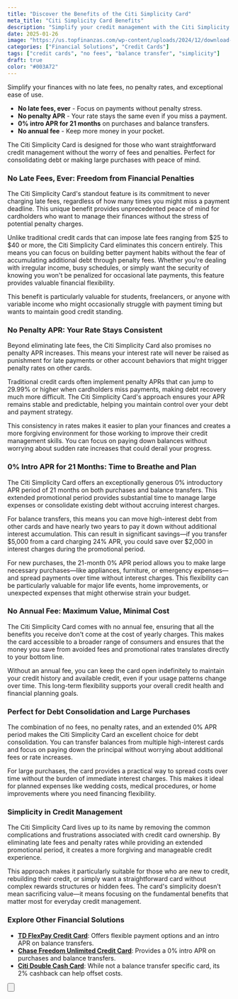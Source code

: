 ```yaml
---
title: "Discover the Benefits of the Citi Simplicity Card"
meta_title: "Citi Simplicity Card Benefits"
description: "Simplify your credit management with the Citi Simplicity Card. No late fees, no penalty APR, and 0% intro APR on purchases and balance transfers."
date: 2025-01-26
image: "https://us.topfinanzas.com/wp-content/uploads/2024/12/download-12-1-1024x536.webp"
categories: ["Financial Solutions", "Credit Cards"]
tags: ["credit cards", "no fees", "balance transfer", "simplicity"]
draft: true
color: "#003A72"
---
```


Simplify your finances with no late fees, no penalty rates, and exceptional ease of use.

- **No late fees, ever** - Focus on payments without penalty stress.
- **No penalty APR** - Your rate stays the same even if you miss a payment.
- **0% intro APR for 21 months** on purchases and balance transfers.
- **No annual fee** - Keep more money in your pocket.

The Citi Simplicity Card is designed for those who want straightforward credit management without the worry of fees and penalties. Perfect for consolidating debt or making large purchases with peace of mind.

### No Late Fees, Ever: Freedom from Financial Penalties

The Citi Simplicity Card's standout feature is its commitment to never charging late fees, regardless of how many times you might miss a payment deadline. This unique benefit provides unprecedented peace of mind for cardholders who want to manage their finances without the stress of potential penalty charges.

Unlike traditional credit cards that can impose late fees ranging from $25 to $40 or more, the Citi Simplicity Card eliminates this concern entirely. This means you can focus on building better payment habits without the fear of accumulating additional debt through penalty fees. Whether you're dealing with irregular income, busy schedules, or simply want the security of knowing you won't be penalized for occasional late payments, this feature provides valuable financial flexibility.

This benefit is particularly valuable for students, freelancers, or anyone with variable income who might occasionally struggle with payment timing but wants to maintain good credit standing.

### No Penalty APR: Your Rate Stays Consistent

Beyond eliminating late fees, the Citi Simplicity Card also promises no penalty APR increases. This means your interest rate will never be raised as punishment for late payments or other account behaviors that might trigger penalty rates on other cards.

Traditional credit cards often implement penalty APRs that can jump to 29.99% or higher when cardholders miss payments, making debt recovery much more difficult. The Citi Simplicity Card's approach ensures your APR remains stable and predictable, helping you maintain control over your debt and payment strategy.

This consistency in rates makes it easier to plan your finances and creates a more forgiving environment for those working to improve their credit management skills. You can focus on paying down balances without worrying about sudden rate increases that could derail your progress.

### 0% Intro APR for 21 Months: Time to Breathe and Plan

The Citi Simplicity Card offers an exceptionally generous 0% introductory APR period of 21 months on both purchases and balance transfers. This extended promotional period provides substantial time to manage large expenses or consolidate existing debt without accruing interest charges.

For balance transfers, this means you can move high-interest debt from other cards and have nearly two years to pay it down without additional interest accumulation. This can result in significant savings—if you transfer $5,000 from a card charging 24% APR, you could save over $2,000 in interest charges during the promotional period.

For new purchases, the 21-month 0% APR period allows you to make large necessary purchases—like appliances, furniture, or emergency expenses—and spread payments over time without interest charges. This flexibility can be particularly valuable for major life events, home improvements, or unexpected expenses that might otherwise strain your budget.

### No Annual Fee: Maximum Value, Minimal Cost

The Citi Simplicity Card comes with no annual fee, ensuring that all the benefits you receive don't come at the cost of yearly charges. This makes the card accessible to a broader range of consumers and ensures that the money you save from avoided fees and promotional rates translates directly to your bottom line.

Without an annual fee, you can keep the card open indefinitely to maintain your credit history and available credit, even if your usage patterns change over time. This long-term flexibility supports your overall credit health and financial planning goals.

### Perfect for Debt Consolidation and Large Purchases

The combination of no fees, no penalty rates, and an extended 0% APR period makes the Citi Simplicity Card an excellent choice for debt consolidation. You can transfer balances from multiple high-interest cards and focus on paying down the principal without worrying about additional fees or rate increases.

For large purchases, the card provides a practical way to spread costs over time without the burden of immediate interest charges. This makes it ideal for planned expenses like wedding costs, medical procedures, or home improvements where you need financing flexibility.

### Simplicity in Credit Management

The Citi Simplicity Card lives up to its name by removing the common complications and frustrations associated with credit card ownership. By eliminating late fees and penalty rates while providing an extended promotional period, it creates a more forgiving and manageable credit experience.

This approach makes it particularly suitable for those who are new to credit, rebuilding their credit, or simply want a straightforward card without complex rewards structures or hidden fees. The card's simplicity doesn't mean sacrificing value—it means focusing on the fundamental benefits that matter most for everyday credit management.

<AdZone id="us_site_4" />

### Explore Other Financial Solutions

- [**TD FlexPay Credit Card**](/financial-solutions/td-flexpay-credit-card-benefits): Offers flexible payment options and an intro APR on balance transfers.
- [**Chase Freedom Unlimited Credit Card**](/financial-solutions/chase-freedom-unlimited-credit-card-benefits): Provides a 0% intro APR on purchases and balance transfers.
- [**Citi Double Cash Card**](/financial-solutions/citi-double-cash-credit-card-benefits): While not a balance transfer specific card, its 2% cashback can help offset costs.

<Button
  label="See Requirements"
  link="/financial-solutions/citi-simplicity-card-requirements"
/>
